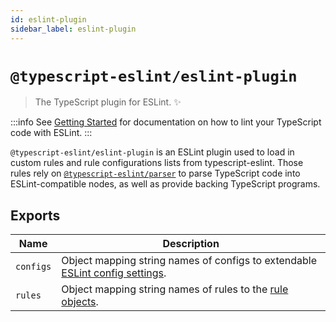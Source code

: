 ```yaml
---
id: eslint-plugin
sidebar_label: eslint-plugin
---
```


# `@typescript-eslint/eslint-plugin`

> The TypeScript plugin for ESLint. ✨

:::info
See [Getting Started](../getting-started/Quickstart) for documentation on how to lint your TypeScript code with ESLint.
:::

`@typescript-eslint/eslint-plugin` is an ESLint plugin used to load in custom rules and rule configurations lists from typescript-eslint.
Those rules rely on [`@typescript-eslint/parser`](./Parser.mdx) to parse TypeScript code into ESLint-compatible nodes, as well as provide backing TypeScript programs.

## Exports

| Name      | Description                                                                                                                                                                             |
| --------- | --------------------------------------------------------------------------------------------------------------------------------------------------------------------------------------- |
| `configs` | Object mapping string names of configs to extendable [ESLint config settings](https://eslint.org/docs/latest/user-guide/configuring/configuration-files#extending-configuration-files). |
| `rules`   | Object mapping string names of rules to the [rule objects](https://eslint.org/docs/latest/developer-guide/working-with-rules).                                                          |

